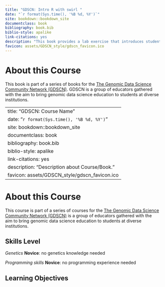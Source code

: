 ```yaml
---
title: "GDSCN: Intro R with swirl "
date: "`r format(Sys.time(), '%B %d, %Y')`"
site: bookdown::bookdown_site
documentclass: book
bibliography: book.bib
biblio-style: apalike
link-citations: yes
description: "This book provides a lab exercise that introduces students to the basics of R programming."
favicon: assets/GDSCN_style/gdscn_favicon.ico
---
```


# About this Course {-}

This book is part of a series of books for the [The Genomic Data Science Community Network (GDSCN)](https://www.gdscn.org/home).  GDSCN is a group of educators gathered with the aim to bring genomic data science education to students at diverse institutions. 

---
title: "GDSCN: Course Name "
date: "`r format(Sys.time(), '%B %d, %Y')`"
site: bookdown::bookdown_site
documentclass: book
bibliography: book.bib
biblio-style: apalike
link-citations: yes
description: "Description about Course/Book."
favicon: assets/GDSCN_style/gdscn_favicon.ico
---

# About this Course {-}

This course is part of a series of courses for the [The Genomic Data Science Community Network (GDSCN)](https://www.gdscn.org/home) is a group of educators gathered with the aim to bring genomic data science education to students at diverse institutions. 

## Skills Level {-} 

::: {.notice}
_Genetics_
**Novice**: no genetics knowledge needed

_Programming skills_
**Novice**: no programming experience needed
:::

## Learning Objectives {-}

<!-- Learning objectives for this activity come from the [Genetics Core Competencies](https://genetics-gsa.org/education/genetics-learning-framework/): -->

<!-- - Objective 1 -->
<!-- - Objective 2 -->
<!-- - Objective 3 -->

<!-- Please also see the Bioinformatics core competencies for undergraduate life sciences education from NIBLSE: https://journals.plos.org/plosone/article/figure?id=10.1371/journal.pone.0196878.t002 -->
